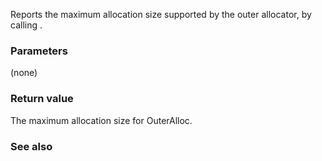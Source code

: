 {{cpp/memory/scoped_allocator_adaptor/title|max_size}}
{{cpp/memory/scoped_allocator_adaptor/navbar}}
{{dcl begin}}
{{dcl header|scoped_allocator}}
{{dcl|since=c++11| 
size_type max_size() const;
}}
{{dcl end}}

Reports the maximum allocation size supported by the outer allocator, by calling {{c|std::allocator_traits&lt;OuterAlloc&gt;::max_size(outer_allocator())}}.

===Parameters===
(none)

===Return value===
The maximum allocation size for OuterAlloc.

===See also===
{{dsc begin}}
{{dsc inc|cpp/memory/allocator/dsc max_size}}
{{dsc inc|cpp/memory/allocator_traits/dsc max_size}}
{{dsc end}}

{{langlinks|de|es|fr|it|ja|pt|ru|zh}}